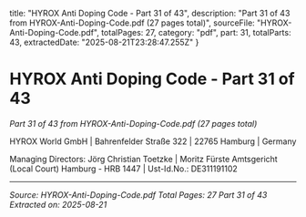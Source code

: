   title: "HYROX Anti Doping Code - Part 31 of 43",
  description: "Part 31 of 43 from HYROX-Anti-Doping-Code.pdf (27 pages total)",
  sourceFile: "HYROX-Anti-Doping-Code.pdf",
  totalPages: 27,
  category: "pdf",
  part: 31,
  totalParts: 43,
  extractedDate: "2025-08-21T23:28:47.255Z"
}

# HYROX Anti Doping Code - Part 31 of 43

*Part 31 of 43 from HYROX-Anti-Doping-Code.pdf (27 pages total)*

HYROX World GmbH | Bahrenfelder Straße 322 | 22765 Hamburg | Germany

Managing Directors: Jörg Christian Toetzke | Moritz Fürste
Amtsgericht (Local Court) Hamburg - HRB 1447 | Ust-Id.No.: DE311191102

---

*Source: HYROX-Anti-Doping-Code.pdf*
*Total Pages: 27*
*Part 31 of 43*
*Extracted on: 2025-08-21*

